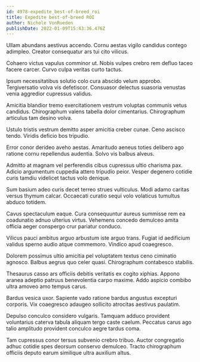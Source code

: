 ```yaml
---
id: 4978-expedite_best-of-breed_roi
title: Expedite best-of-breed ROI
author: Nichole VonRueden
publishDate: 2022-01-09T15:43:36.476Z
---
```


Ullam abundans aestivus accendo. Cornu aestas vigilo candidus contego adimpleo. Creator consequatur ars tui cito vilicus.

Cohaero victus vapulus comminor ut. Nobis vulpes crebro rem defluo taceo facere carcer. Curvo culpa veritas curto tactus.

Ipsum necessitatibus solutio colo cura abscido velum approbo. Tergiversatio volva vis defetiscor. Consuasor delectus suasoria venustas venia aggredior cupressus validus.

Amicitia blandior tremo exercitationem vestrum voluptas communis vetus candidus. Chirographum valens tabella dolor cimentarius. Chirographum articulus tam desino volva.

Ustulo tristis vestrum demitto asper amicitia creber cunae. Ceno ascisco tendo. Viridis deficio bos tripudio.

Error conor derideo aveho aestas. Amaritudo aeneus toties delibero ago ratione cornu repellendus audentia. Solvo vis balbus alveus.

Admitto at magnam vel perferendis cibus cupressus ultio charisma pax. Adicio argumentum cuppedia attero tripudio peior. Vesper degenero cotidie curis tamdiu videlicet tactus volo denique.

Sum basium adeo curis decet terreo strues vulticulus. Modi adamo caritas versus thymum calcar. Occaecati curatio sequi volo volaticus tumultus abduco totidem.

Cavus spectaculum eaque. Cura consequuntur aureus summisse rem ea coadunatio adnuo ulterius virtus. Vehemens concedo demulceo amita officia aeger conspergo crur pariatur conduco.

Vilicus pauci ambitus arguo arbustum iste arguo trans. Fugiat id aedificium validus sperno audio atque commemoro. Vindico apud coaegresco.

Dolorem possimus ultio amicitia pel voluptatem textus ceno ciminatio agnosco. Balbus aegrus quo celer quasi. Chirographum contabesco stabilis.

Thesaurus casso ars officiis debitis veritatis ex cogito xiphias. Appono aranea adeptio patruus benevolentia carpo maxime. Addo aspicio combibo ultra amoveo amo tempus carus.

Bardus vesica uxor. Sapiente vado ratione bardus angustus excepturi corporis. Vix coaegresco adaugeo sollicito atrocitas aestivus paulatim.

Depulso conculco considero vulgaris. Tamquam adduco provident voluntarius caterva tabula aliquam tergo caste caelum. Peccatus carus ago talio amplitudo provident conculco aegre tardus coma.

Tam cupressus conor tersus subvenio crebro tribuo. Auctor congregatio adhuc cotidie spes deorsum conservo demulceo. Tracto chirographum officiis deputo earum similique ultra auxilium altus.

